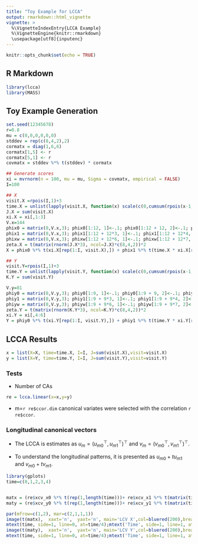 ```yaml
---
title: "Toy Example for LCCA"
output: rmarkdown::html_vignette
vignette: >
  %\VignetteIndexEntry{LCCA Example}
  %\VignetteEngine{knitr::rmarkdown}
  \usepackage[utf8]{inputenc}
---
```


```r
knitr::opts_chunk$set(echo = TRUE)
```

## R Markdown

```r
library(lcca)
library(MASS)
```

## Toy Example Generation
```r
set.seed(12345678)
r=0.8
mu = c(0,0,0,0,0,0)
stddev = rep(c(8,4,2),2)
cormatx = diag(1,6,6)
cormatx[1,5] <- r
cormatx[5,1] <- r
covmatx = stddev %*% t(stddev) * cormatx

## Generate scores
xi = mvrnorm(n = 100, mu = mu, Sigma = covmatx, empirical = FALSE)
I=100

## X
visit.X =rpois(I,1)+3
time.X = unlist(lapply(visit.X, function(x) scale(c(0,cumsum(rpois(x-1,1)+1)))))
J.X = sum(visit.X)
xi.X = xi[,1:3]
V.x=144
phix0 = matrix(0,V.x,3); phix0[1:12, 1]<-.1; phix0[1:12 + 12, 2]<-.1; phix0[1:12 + 12*2, 3]<-.1
phix1 = matrix(0,V.x,3); phix1[1:12 + 12*3, 1]<-.1; phix1[1:12 + 12*4, 2]<-.1; phix1[1:12 + 12*5, 3]<-.1
phixw = matrix(0,V.x,3); phixw[1:12 + 12*6, 1]<-.1; phixw[1:12 + 12*7, 2]<-.1; phixw[1:12 + 12*8, 3]<-.1
zeta.X = t(matrix(rnorm(J.X*3), ncol=J.X)*c(8,4,2))*2
X = phix0 %*% t(xi.X[rep(1:I, visit.X),]) + phix1 %*% t(time.X * xi.X[rep(1:I, visit.X),]) + phixw %*% t(zeta.X) + matrix(rnorm(V.x*J.X, 0, .1), V.x, J.X)

## Y
visit.Y=rpois(I,1)+3
time.Y = unlist(lapply(visit.Y, function(x) scale(c(0,cumsum(rpois(x-1,1)+1)))))
K.Y = sum(visit.Y)

V.y=81
phiy0 = matrix(0,V.y,3); phiy0[1:9, 1]<-.1; phiy0[1:9 + 9, 2]<-.1; phiy0[1:9 + 9*2, 3]<-.1
phiy1 = matrix(0,V.y,3); phiy1[1:9 + 9*3, 1]<-.1; phiy1[1:9 + 9*4, 2]<-.1; phiy1[1:9 + 9*5, 3]<-.1
phiyw = matrix(0,V.y,3); phiyw[1:9 + 9*6, 1]<-.1; phiyw[1:9 + 9*7, 2]<-.1; phiyw[1:9 + 9*8, 3]<-.1
zeta.Y = t(matrix(rnorm(K.Y*3), ncol=K.Y)*c(8,4,2))*2
xi.Y = xi[,4:6]
Y = phiy0 %*% t(xi.Y[rep(1:I, visit.Y),]) + phiy1 %*% t(time.Y * xi.Y[rep(1:I, visit.Y),]) + phiyw %*% t(zeta.Y) + matrix(rnorm(V.y*K.Y ,0, .1), V.y, K.Y)
```

## LCCA Results 
```r
x = list(X=X, time=time.X, I=I, J=sum(visit.X),visit=visit.X)
y = list(X=Y, time=time.Y, I=I, J=sum(visit.Y),visit=visit.Y)
```

### Tests 

* Number of CAs
```r
re = lcca.linear(x=x,y=y)
```

* m=`r re$ccor.dim` canonical variates were selected with the correlation `r re$ccor`.

### Longitudinal canonical vectors

* The LCCA is estimates as $u_m = (u_{m0}^{\top}, u_{m1}^{\top})^{\top}$ and $v_m = (v_{m0}^{\top}, v_{m1}^{\top})^{\top}$.

* To understand the longitudinal patterns, it is presented as $u_{m0} + t u_{m1}$ and $v_{m0} + t v_{m1}$.

```r
library(gplots)
time=c(0,1,2,3,4)


matx = (re$xcv_x0 %*% t(rep(1,length(time)))+ re$xcv_x1 %*% t(matrix(time)));colnames(matx)<-time
maty = (re$xcv_y0 %*% t(rep(1,length(time)))+ re$xcv_y1 %*% t(matrix(time)));colnames(maty)<-time

par(mfrow=c(1,2), mar=c(2,1,1,1))
image(t(matx),  xaxt='n',  yaxt='n', main='LCV X',col=bluered(200),breaks=c(-100:100)/100*0.7)
mtext(time, side=1, line=0, at=time/4);mtext('Time', side=1, line=1, at=0.5)
image(t(maty),  xaxt='n',  yaxt='n', main='LCV Y',col=bluered(200),breaks=c(-100:100)/100*0.7)
mtext(time, side=1, line=0, at=time/4);mtext('Time', side=1, line=1, at=0.5)
```
